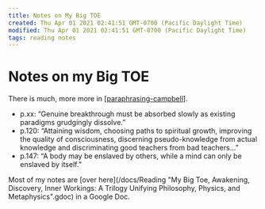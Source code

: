 ```yaml
---
title: Notes on My Big TOE
created: Thu Apr 01 2021 02:41:51 GMT-0700 (Pacific Daylight Time)
modified: Thu Apr 01 2021 02:41:51 GMT-0700 (Pacific Daylight Time)
tags: reading notes
---
```


# Notes on my Big TOE

There is much, more more in [[paraphrasing-campbell]].

- p.xx: “Genuine breakthrough must be absorbed slowly as existing paradigms grudgingly dissolve.”
- p.120: “Attaining wisdom, choosing paths to spiritual growth, improving the quality of consciousness, discerning pseudo-knowledge from actual knowledge and discriminating good teachers from bad teachers...”
- p.147: “A body may be enslaved by others, while a mind can only be enslaved by itself.”

Most of my notes are [over here](/docs/Reading "My Big Toe, Awakening, Discovery, Inner Workings: A Trilogy Unifying Philosophy, Physics, and Metaphysics".gdoc) in a Google Doc.

[//begin]: # "Autogenerated link references for markdown compatibility"
[paraphrasing-campbell]: ../attend/paraphrasing-campbell "Paraphrasing Tom Campbell"
[//end]: # "Autogenerated link references"
